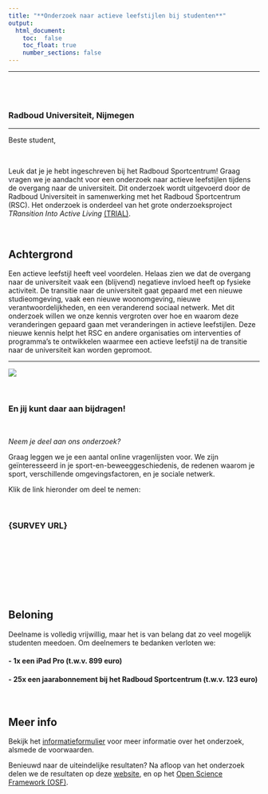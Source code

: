 ```yaml
---
title: "**Onderzoek naar actieve leefstijlen bij studenten**"
output: 
  html_document:
    toc:  false
    toc_float: true
    number_sections: false
---
```


----

<div class="row" style="padding-top: 40px;">
<div class="col-sm-6">

### Radboud Universiteit, Nijmegen

----
  
Beste student,

<br>

Leuk dat je je hebt ingeschreven bij het Radboud Sportcentrum! Graag vragen we je aandacht voor een onderzoek naar actieve leefstijlen tijdens de overgang naar de universiteit. Dit onderzoek wordt uitgevoerd door de Radboud Universiteit in samenwerking met het Radboud Sportcentrum (RSC). Het onderzoek is onderdeel van het grote onderzoeksproject *TRansition Into Active Living* [(TRIAL)](https://www.ru.nl/activeliving/onderzoek/vm-onderzoek/trial/).        

<br>


## Achtergrond

Een actieve leefstijl heeft veel voordelen. Helaas zien we dat de overgang naar de universiteit vaak een (blijvend) negatieve invloed heeft op fysieke activiteit. De transitie naar de universiteit gaat gepaard met een nieuwe studieomgeving, vaak een nieuwe woonomgeving, nieuwe verantwoordelijkheden, en een veranderend sociaal netwerk. Met dit onderzoek willen we onze kennis vergroten over hoe en waarom deze veranderingen gepaard gaan met veranderingen in actieve leefstijlen. Deze nieuwe kennis helpt het RSC en andere organisaties om interventies of programma’s te ontwikkelen waarmee een actieve leefstijl na de transitie naar de universiteit kan worden gepromoot.     
  
----

</div>
<div class="col-sm-6">

![](images/active.jpg)


<br>

### **En jij kunt daar aan bijdragen!** 

<br>

*Neem je deel aan ons onderzoek?* 

Graag leggen we je een aantal online vragenlijsten voor. We zijn geïnteresseerd in je sport-en-beweeggeschiedenis, de redenen waarom je sport, verschillende omgevingsfactoren, en je sociale netwerk.


Klik de link hieronder om deel te nemen:

<br> 

### {SURVEY URL}

<br>

<br>

<br>

<br>


</div>


## Beloning 

Deelname is volledig vrijwillig, maar het is van belang dat zo veel mogelijk studenten meedoen. Om deelnemers te bedanken verloten we:

#### - **1x een iPad Pro (t.w.v. 899 euro)**

#### - **25x een jaarabonnement bij het Radboud Sportcentrum (t.w.v. 123 euro)** 

<br>


## Meer info

Bekijk het [informatieformulier](https://robfranken.github.io/RSC/consent.html) voor meer informatie over het onderzoek, alsmede de voorwaarden.


Benieuwd naar de uiteindelijke resultaten? Na afloop van het onderzoek delen we de resultaten op deze [website](https://robfranken.github.io/RSC/results.html), en op het [Open Science Framework (OSF)](https://osf.io/).


